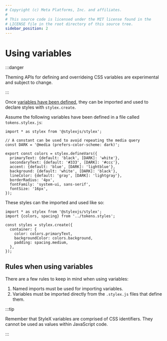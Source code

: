 ```yaml
---
# Copyright (c) Meta Platforms, Inc. and affiliates.
#
# This source code is licensed under the MIT license found in the
# LICENSE file in the root directory of this source tree.
sidebar_position: 2
---
```



# Using variables

:::danger

Theming APIs for defining and overrideing CSS variables are experimental and
subject to change.

:::

Once [variables have been defined](./01-defining-variables.mdx), they can be imported
and used to declare styles with `stylex.create`.

Assume the following variables have been defined in a file called
`tokens.stylex.js`:

```tsx title="tokens.stylex.js"
import * as stylex from '@stylexjs/stylex';

// A constant can be used to avoid repeating the media query
const DARK = '@media (prefers-color-scheme: dark)';

export const colors = stylex.defineVars({
  primaryText: {default: 'black', [DARK]: 'white'},
  secondaryText: {default: '#333', [DARK]: '#ccc'},
  accent: {default: 'blue', [DARK]: 'lightblue'},
  background: {default: 'white', [DARK]: 'black'},
  lineColor: {default: 'gray', [DARK]: 'lightgray'},
  borderRadius: '4px',
  fontFamily: 'system-ui, sans-serif',
  fontSize: '16px',
});
```

These styles can the imported and used like so:

```tsx title="components/MyComponent.js"
import * as stylex from '@stylexjs/stylex';
import {colors, spacing} from '../tokens.styles';

const styles = stylex.create({
  container: {
    color: colors.primaryText,
    backgroundColor: colors.background,
    padding: spacing.medium,
  },
});
```

## Rules when using variables

There are a few rules to keep in mind when using variables:

1. Named imports must be used for importing variables.
2. Variables must be imported directly from the `.stylex.js` files that define
   them.

:::tip

Remember that StyleX variables are comprised of CSS identifiers. They cannot be
used as values within JavaScript code.

:::
